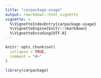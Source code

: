 ```yaml
---
title: "carpackage-usage"
output: rmarkdown::html_vignette
vignette: >
  %\VignetteIndexEntry{carpackage-usage}
  %\VignetteEngine{knitr::rmarkdown}
  %\VignetteEncoding{UTF-8}
---
```


```r
knitr::opts_chunk$set(
  collapse = TRUE,
  comment = "#>"
)
```

```r
library(carpackage)
```
